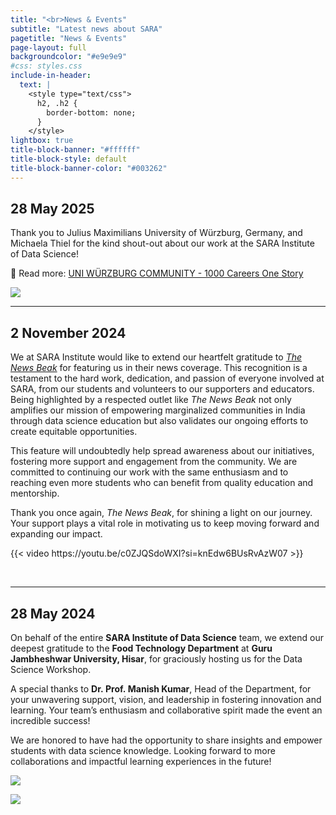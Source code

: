 ```yaml
---
title: "<br>News & Events"
subtitle: "Latest news about SARA"
pagetitle: "News & Events"
page-layout: full
backgroundcolor: "#e9e9e9"
#css: styles.css
include-in-header: 
  text: |
    <style type="text/css">
      h2, .h2 {
        border-bottom: none;
      }
    </style>
lightbox: true
title-block-banner: "#ffffff"
title-block-style: default
title-block-banner-color: "#003262"
---
```


::: {.col}
::: {.card}

## 28 May 2025

Thank you to Julius Maximilians University of Würzburg, Germany, and Michaela Thiel for the kind shout-out about our work at the SARA Institute of Data Science!

🔗 Read more: [UNI WÜRZBURG COMMUNITY - 1000 Careers One Story](https://www.uni-wuerzburg.de/alumni/community/aktueller-community-letter/newsletter-single/news/the-uni-wuerzburg-community-is-widespread-around-the-world/)

![](images/germany.png)

-------

## 2 November 2024

We at SARA Institute would like to extend our heartfelt gratitude to [*The News Beak*](https://www.youtube.com/c/thenewsbeak) for featuring us in their news coverage. This recognition is a testament to the hard work, dedication, and passion of everyone involved at SARA, from our students and volunteers to our supporters and educators. Being highlighted by a respected outlet like *The News Beak* not only amplifies our mission of empowering marginalized communities in India through data science education but also validates our ongoing efforts to create equitable opportunities.

This feature will undoubtedly help spread awareness about our initiatives, fostering more support and engagement from the community. We are committed to continuing our work with the same enthusiasm and to reaching even more students who can benefit from quality education and mentorship.

Thank you once again, *The News Beak*, for shining a light on our journey. Your support plays a vital role in motivating us to keep moving forward and expanding our impact.

{{< video https://youtu.be/c0ZJQSdoWXI?si=knEdw6BUsRvAzW07 >}}

<br>

-----

## 28 May 2024

On behalf of the entire **SARA Institute of Data Science** team, we extend our deepest gratitude to the **Food Technology Department** at **Guru Jambheshwar University, Hisar**, for graciously hosting us for the Data Science Workshop.  

A special thanks to **Dr. Prof. Manish Kumar**, Head of the Department, for your unwavering support, vision, and leadership in fostering innovation and learning. Your team's enthusiasm and collaborative spirit made the event an incredible success!  

We are honored to have had the opportunity to share insights and empower students with data science knowledge. Looking forward to more collaborations and impactful learning experiences in the future!  

::: {layout-ncol=2}

![](images/gju1.jpg)

![](images/gju2.jpg)

:::

:::
:::

<br>
